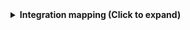 <details>

<summary><b>Integration mapping (Click to expand)</b></summary>

```yaml showLineNumbers
resources:
  - kind: project
    selector:
      query: 'true'
      defaultTeam: 'true'
    port:
      entity:
        mappings:
          identifier: .id | gsub(" "; "")
          title: .name
          blueprint: '"project"'
          properties:
            state: .state
            revision: .revision
            visibility: .visibility
            defaultTeam: .defaultTeam.name
            link: .url | gsub("_apis/projects/"; "")

```

</details>
